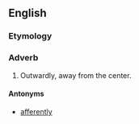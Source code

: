 ==English==

===Etymology===
{{suffix|en|efferent|ly}}

===Adverb===
{{en-adv}}

# Outwardly, away from the center.

====Antonyms====
* [[afferently]]